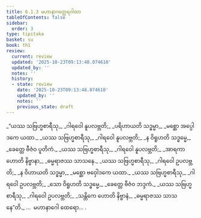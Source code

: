 ```yaml
---
title: 6.1.3 မဟာနာဂတ္ထေရဂါထာ
tableOfContents: false
sidebar:
  order: 3
type: tipitaka
basket: su
book: th1
review:
  current: review
  updated: '2025-10-23T09:13:48.074610'
  updated_by: ''
  notes: ''
  history:
  - state: review
    date: '2025-10-23T09:13:48.074610'
    updated_by: ''
    notes: ''
    previous_state: draft
---
```



<ReviewStatus review={frontmatter.review} showDetails={true} />

<HypothesisAnnotation frontmatter={frontmatter} />

<DynamicBreadcrumb />

<Division number="387" book="th1" e="ch" v="19" p="283">

<Paragraph number="657" type="verses" book="th1">
_“ယဿ သဗြဟ္မစာရီသု,_  
_ဂါရဝေါ နူပလဗ္ဘတိ;_  
_ပရိဟာယတိ သဒ္ဓမ္မာ,_  
_မစ္ဆော အပ္ပေါဒကေ ယထာ._  

</Paragraph>

</Division>
<Division number="388" book="th1" e="ch" v="19" p="283">

<Paragraph number="658" type="verses" book="th1">
_ယဿ သဗြဟ္မစာရီသု,_  
_ဂါရဝေါ နူပလဗ္ဘတိ;_  
_န ဝိရူဟတိ သဒ္ဓမ္မေ,_  
_ခေတ္တေ ဗီဇံဝ ပူတိကံ._  

</Paragraph>

</Division>
<Division number="389" book="th1" e="ch" v="19" p="283">

<Paragraph number="659" type="verses" book="th1">
_ယဿ သဗြဟ္မစာရီသု,_  
_ဂါရဝေါ နူပလဗ္ဘတိ;_  
_အာရကာ ဟောတိ နိဗ္ဗာနာ,_  
_ဓမ္မရာဇဿ သာသနေ._  

</Paragraph>

</Division>
<Division number="390" book="th1" e="ch" v="19" p="283">

<Paragraph number="660" type="verses" book="th1">
_ယဿ သဗြဟ္မစာရီသု,_  
_ဂါရဝေါ ဥပလဗ္ဘတိ;_  
_န ဝိဟာယတိ သဒ္ဓမ္မာ,_  
_မစ္ဆော ဗဝှေါဒကေ ယထာ._  

</Paragraph>

</Division>
<Division number="391" book="th1" e="ch" v="19" p="283">

<Paragraph number="661" type="verses" book="th1">
_ယဿ သဗြဟ္မစာရီသု,_  
_ဂါရဝေါ ဥပလဗ္ဘတိ;_  
_သော ဝိရူဟတိ သဒ္ဓမ္မေ,_  
_ခေတ္တေ ဗီဇံဝ ဘဒ္ဒကံ._  

</Paragraph>

</Division>
<Division number="392" book="th1" e="ch" v="19" p="283">

<Paragraph number="662" type="verses" book="th1">
_ယဿ သဗြဟ္မစာရီသု,_  
_ဂါရဝေါ ဥပလဗ္ဘတိ;_  
_သန္တိကေ ဟောတိ နိဗ္ဗာနံ,_  
_ဓမ္မရာဇဿ သာသနေ”တိ._  


</Paragraph>
</Division>

<Paragraph number="663" type="center" book="th1">
…  မဟာနာဂေါ ထေရော… .
</Paragraph>